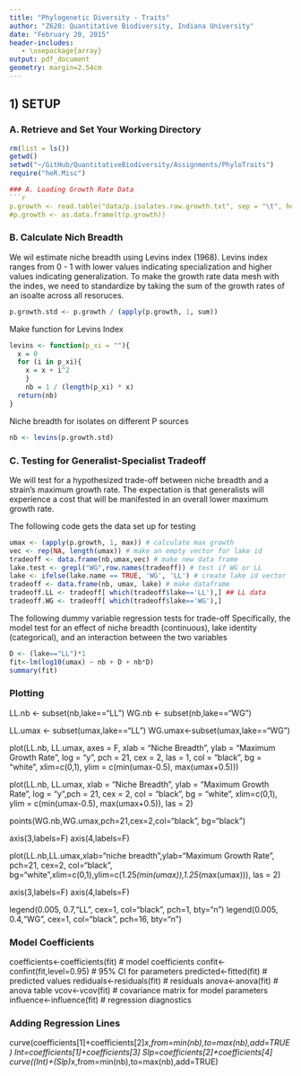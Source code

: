 ```yaml
---
title: "Phylogenetic Diversity - Traits"
author: "Z620: Quantitative Biodiversity, Indiana University"
date: "February 20, 2015"
header-includes:
   - \usepackage{array}
output: pdf_document
geometry: margin=2.54cm
---
```


## 1) SETUP
### A. Retrieve and Set Your Working Directory

```r
rm(list = ls())
getwd()
setwd("~/GitHub/QuantitativeBiodiversity/Assignments/PhyloTraits")
require("heR.Misc")

### A. Loading Growth Rate Data
```r
p.growth <- read.table("data/p.isolates.raw.growth.txt", sep = "\t", header = TRUE, row.names = 1)
#p.growth <- as.data.frame(t(p.growth))
```

### B. Calculate Nich Breadth
We wil estimate niche breadth using Levins index (1968).
Levins index ranges from 0 - 1 with lower values indicating specialization and higher values indicating generalization. 
To make the growth rate data mesh with the indes, we need to standardize by taking the sum of the growth rates of an isoalte across all resoruces. 

```r
p.growth.std <- p.growth / (apply(p.growth, 1, sum))
```

Make function for Levins Index
```r
levins <- function(p_xi = ""){
  x = 0
  for (i in p_xi){
    x = x + i^2
    }
    nb = 1 / (length(p_xi) * x) 
  return(nb)
}
```  

Niche breadth for isolates on different P sources
```r
nb <- levins(p.growth.std)
```

### C. Testing for Generalist-Specialist Tradeoff
We will test for a hypothesized trade-off between niche breadth and a strain's maximum growth rate. 
The expectation is that generalists will experience a cost that will be manifested in an overall lower maximum growth rate. 

The following code gets the data set up for testing
```r
umax <- (apply(p.growth, 1, max)) # calculate max growth
vec <- rep(NA, length(umax)) # make an empty vector for lake id
tradeoff <- data.frame(nb,umax,vec) # make new data frame
lake.test <- grepl("WG",row.names(tradeoff)) # test if WG or LL
lake <- ifelse(lake.name == TRUE, 'WG', 'LL') # create lake id vector
tradeoff <- data.frame(nb, umax, lake) # make dataframe
tradeoff.LL <- tradeoff[ which(tradeoff$lake=='LL'),] ## LL data
tradeoff.WG <- tradeoff[ which(tradeoff$lake=='WG'),]
```

The following dummy variable regression tests for trade-off
Specifically, the model test for an effect of niche breadth (continuous), lake identity (categorical), and an interaction between the two variables
```r
D <- (lake=="LL")*1
fit<-lm(log10(umax) ~ nb + D + nb*D)
summary(fit)
```

### Plotting
LL.nb <- subset(nb,lake=="LL")
WG.nb <- subset(nb,lake=="WG")

LL.umax <- subset(umax,lake=="LL")
WG.umax<-subset(umax,lake=="WG")

plot(LL.nb, LL.umax, axes = F, xlab = "Niche Breadth", ylab = "Maximum Growth Rate", 
  log = "y", pch = 21, cex = 2, las = 1, col = "black", bg = "white", 
  xlim=c(0,1), ylim = c(min(umax-0.5), max(umax+0.5)))


plot(LL.nb, LL.umax, xlab = "Niche Breadth", ylab = "Maximum Growth Rate", 
  log = "y",pch = 21, cex = 2, col = "black", bg = "white", 
  xlim=c(0,1), ylim = c(min(umax-0.5), max(umax+0.5)), las = 2)

points(WG.nb,WG.umax,pch=21,cex=2,col="black", bg="black")

axis(3,labels=F)
axis(4,labels=F)

plot(LL.nb,LL.umax,xlab="niche breadth",ylab="Maximum Growth Rate", pch=21, cex=2, col="black", bg="white",xlim=c(0,1),ylim=c(1.25*(min(umax)),1.25*(max(umax))), las = 2)

axis(3,labels=F)
axis(4,labels=F)

legend(0.005, 0.7,"LL", cex=1, col="black", pch=1, bty="n")
legend(0.005, 0.4,"WG", cex=1, col="black", pch=16, bty="n")

### Model Coefficients
coefficients<-coefficients(fit) # model coefficients
confit<-confint(fit,level=0.95) # 95% CI for parameters
predicted<-fitted(fit) # predicted values
rediduals<-residuals(fit) # residuals
anova<-anova(fit) # anova table
vcov<-vcov(fit) # covariance matrix for model parameters
influence<-influence(fit) # regression diagnostics

### Adding Regression Lines
curve(coefficients[1]+coefficients[2]*x,from=min(nb),to=max(nb),add=TRUE)
Int=coefficients[1]+coefficients[3]
Slp=coefficients[2]+coefficients[4]
curve((Int)+(Slp)*x,from=min(nb),to=max(nb),add=TRUE)
